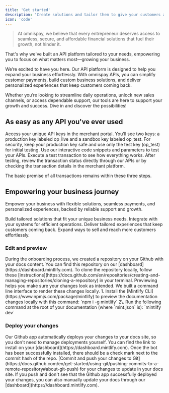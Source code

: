 ```yaml
---
title: 'Get started'
description: 'Create solutions and tailor them to give your customers a seamless, effortless payment experience.'
icon: 'code'
---
```


> At omnispay, we believe that every entrepreneur deserves access to seamless, secure, and affordable financial solutions that fuel their growth, not hinder it.

That's why we've built an API platform tailored to your needs, empowering you to focus on what matters most—growing your business.

We’re excited to have you here. Our API platform is designed to help you expand your business effortlessly. With omnispay APIs, you can simplify <Tooltip tip="Pay and Get Paid">customer payments</Tooltip>, build custom business solutions, and deliver personalized experiences that keep customers coming back.

Whether you’re looking to <Tooltip tip="Automate your recons">streamline daily operations</Tooltip>, unlock new sales channels, or access dependable support, our tools are here to support your growth and success. Dive in and discover the possibilities!

## As easy as any API you've ever used

<Steps>
  <Step title="First Step: Get your keys">
Access your unique API keys in the merchant portal. You’ll see two keys: a production key labeled op_live and a sandbox key labeled op_test. For security, keep your production key safe and use only the test key (op_test) for initial testing.
  </Step>
  <Step title="Second Step: Code, test and iterate">
Use our interactive code snippets and parameters to test your APIs. Execute a test transaction to see how everything works.
</Step>
  <Step title="Third Step: Release and track">
After testing, review the transaction status directly through our APIs or by checking the transaction details in the merchant platform.
</Step>
</Steps>

The basic premise of all transactions remains within these three steps.

## Empowering your business journey

Empower your business with flexible solutions, seamless payments, and personalized experiences, backed by reliable support and growth.

<CardGroup>
  <Card title="Build business solutions" icon="paintbrush">
    Build tailored solutions that fit your unique business needs.
  </Card>
  <Card title="Faster daily operations" icon="square-code">
    Integrate with your systems for efficient operations.
  </Card>
  <Card title="Personalized experiences" icon="heart">
Deliver tailored experiences that keep customers coming back.  
</Card>
  <Card title="Boost your sales" icon="chart-mixed">
Expand ways to sell and reach more customers effortlessly.  
</Card>
</CardGroup>


### Edit and preview

<AccordionGroup>
  <Accordion icon="github" title="Clone your docs locally">
    During the onboarding process, we created a repository on your Github with
    your docs content. You can find this repository on our
    [dashboard](https://dashboard.mintlify.com). To clone the repository
    locally, follow these
    [instructions](https://docs.github.com/en/repositories/creating-and-managing-repositories/cloning-a-repository)
    in your terminal.
  </Accordion>

  <Accordion icon="rectangle-terminal" title="Preview changes">
    Previewing helps you make sure your changes look as intended. We built a
    command line interface to render these changes locally. 1. Install the
    [Mintlify CLI](https://www.npmjs.com/package/mintlify) to preview the
    documentation changes locally with this command: `npm i -g mintlify`
    2\. Run the following command at the root of your documentation (where
    `mint.json` is): `mintlify dev`
  </Accordion>
</AccordionGroup>

### Deploy your changes

<AccordionGroup>
  <Accordion icon="message-bot" title="Install our Github app">
    Our Github app automatically deploys your changes to your docs site, so you
    don't need to manage deployments yourself. You can find the link to install on
    your [dashboard](https://dashboard.mintlify.com). Once the bot has been
    successfully installed, there should be a check mark next to the commit hash
    of the repo.
  </Accordion>

  <Accordion icon="rocket" title="Push your changes">
    [Commit and push your changes to
    Git](https://docs.github.com/en/get-started/using-git/pushing-commits-to-a-remote-repository#about-git-push)
    for your changes to update in your docs site. If you push and don't see that
    the Github app successfully deployed your changes, you can also manually
    update your docs through our [dashboard](https://dashboard.mintlify.com).
  </Accordion>
</AccordionGroup>
